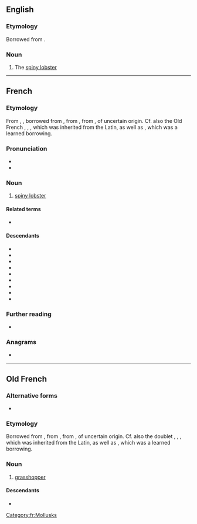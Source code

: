 ==English==

===Etymology===
Borrowed from {{bor|en|fr|langouste}}.

===Noun===
{{en-noun}}

# The [[spiny lobster]]

----

==French==

===Etymology===
From {{inh|fr|fro|langouste}}, {{m|fro|languste}}, borrowed from {{bor|fr|pro|langosta}}, from {{der|fr|VL.|lacusta}}, from {{der|fr|la|locusta}}, of uncertain origin. Cf. also the Old French {{m|fro|laöste}}, {{m|fro|laüste}}, {{m|fro|laouste}}, which was inherited from the Latin, as well as {{m|fro|locuste}}, which was a learned borrowing.

===Pronunciation===
* {{fr-IPA}}
* {{audio|Fr-langouste.ogg|Audio|lang=fr}}

===Noun===
{{fr-noun|f}}

# [[spiny lobster]]

====Related terms====
* {{l|fr|langoustine}}

====Descendants====
* {{desc|cs|langusta|bor=1}}
* {{desc|da|languster|bor=1}}
* {{desc|en|langouste|bor=1}}
* {{desc|fi|langusti|bor=1}}
* {{desc|nl|langoest|bor=1}}
* {{desc|de|Languste|bor=1}}
* {{desc|pl|langusta|bor=1}}
* {{desc|ru|лангу́ст|bor=1}}
* {{desc|es|langosta|bor=1}}

===Further reading===
* {{R:TLFi}}

===Anagrams===
* {{l|fr|soulagent}}

[[Category:fr:Mollusks]]

----

==Old French==

===Alternative forms===
* {{l|fro|languste}}

===Etymology===
Borrowed from {{bor|fro|pro|langosta}}, from {{der|fro|VL.|lacusta}}, from {{der|fro|la|locusta}}, of uncertain origin. Cf. also the doublet {{m|fro|laöste}}, {{m|fro|laüste}}, {{m|fro|laouste}}, which was inherited from the Latin, as well as {{m|fro|locuste}}, which was a learned borrowing.

===Noun===
{{fro-noun|f}}

# [[grasshopper]]

====Descendants====
* {{desc|fr|langouste}}
